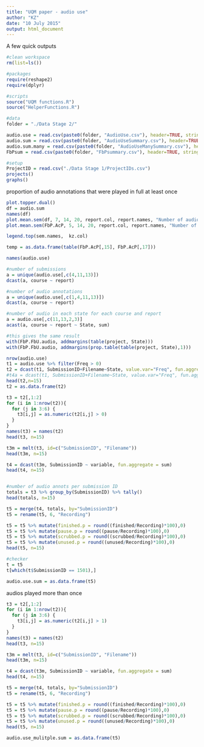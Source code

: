 ```yaml
---
title: "UQM paper - audio use"
author: "KZ"
date: "10 July 2015"
output: html_document
---
```


A few quick outputs  

```r
#clean workspace
rm(list=ls())

#packages
require(reshape2)
require(dplyr)

#scripts
source("UQM functions.R")
source("HelperFunctions.R")

#data
folder = "./Data Stage 2/"

audio.use = read.csv(paste0(folder, "AudioUse.csv"), header=TRUE, stringsAsFactors=FALSE)
audio.sum = read.csv(paste0(folder, "AudioUseSummary.csv"), header=TRUE, stringsAsFactors=FALSE)
audio.sum.many = read.csv(paste0(folder, "AudioUseManySummary.csv"), header=TRUE, stringsAsFactors=FALSE)
FbPsum = read.csv(paste0(folder, "FbPsummary.csv"), header=TRUE, stringsAsFactors=FALSE)

#setup
ProjectID = read.csv("./Data Stage 1/ProjectIDs.csv")
projects()
graphs()

```

proportion of audio annotations that were played in full at least once  
```r

plot.topper.dual()
df = audio.sum
names(df)
plot.mean.sem(df, 7, 14, 20, report.col, report.names, "Number of audio annotations per report")
plot.mean.sem(FbP.AcP, 5, 14, 20, report.col, report.names, "Number of text annotations per report")

legend.top(sem.names,  kz.col)

temp = as.data.frame(table(FbP.AcP[,15], FbP.AcP[,17]))

```


```r
names(audio.use)

#number of submissions
a = unique(audio.use[,c(4,11,13)])
dcast(a, course ~ report)

#number of audio annotations
a = unique(audio.use[,c(1,4,11,13)])
dcast(a, course ~ report)

#number of audio in each state for each course and report
a = audio.use[,c(11,13,2,3)]
acast(a, course ~ report ~ State, sum)

#this gives the same result
with(FbP.FbU.audio, addmargins(table(project, State)))
with(FbP.FbU.audio, addmargins(prop.table(table(project, State),1)))

nrow(audio.use)
t1 = audio.use %>% filter(Freq > 0)
t2 = dcast(t1, SubmissionID+Filename~State, value.var="Freq", fun.aggregate=sum)
#t4a = dcast(t1, SubmissionID+Filename~State, value.var="Freq", fun.aggregate=sum, margins = T)
head(t2,n=15)
t2 = as.data.frame(t2)

t3 = t2[,1:2]
for (i in 1:nrow(t2)){
  for (j in 3:6) {
    t3[i,j] = as.numeric(t2[i,j] > 0)
  }
}
names(t3) = names(t2)
head(t3, n=15)

t3m = melt(t3, id=c("SubmissionID", "Filename"))
head(t3m, n=15)

t4 = dcast(t3m, SubmissionID ~ variable, fun.aggregate = sum)
head(t4, n=15)


#number of audio annots per submission ID
totals = t3 %>% group_by(SubmissionID) %>% tally()
head(totals, n=15)

t5 = merge(t4, totals, by="SubmissionID")
t5 = rename(t5, 6, "Recording")

t5 = t5 %>% mutate(finished.p = round((finished/Recording)*100),0)
t5 = t5 %>% mutate(pause.p = round((pause/Recording)*100),0)
t5 = t5 %>% mutate(scrubbed.p = round((scrubbed/Recording)*100),0)
t5 = t5 %>% mutate(unused.p = round((unused/Recording)*100),0)
head(t5, n=15)

#checker
t = t5
t[which(t$SubmissionID == 1501),]

audio.use.sum = as.data.frame(t5)

```

audios played more than once  
```r

t3 = t2[,1:2]
for (i in 1:nrow(t2)){
  for (j in 3:6) {
    t3[i,j] = as.numeric(t2[i,j] > 1)
  }
}
names(t3) = names(t2)
head(t3, n=15)

t3m = melt(t3, id=c("SubmissionID", "Filename"))
head(t3m, n=15)

t4 = dcast(t3m, SubmissionID ~ variable, fun.aggregate = sum)
head(t4, n=15)

t5 = merge(t4, totals, by="SubmissionID")
t5 = rename(t5, 6, "Recording")

t5 = t5 %>% mutate(finished.p = round((finished/Recording)*100),0)
t5 = t5 %>% mutate(pause.p = round((pause/Recording)*100),0)
t5 = t5 %>% mutate(scrubbed.p = round((scrubbed/Recording)*100),0)
t5 = t5 %>% mutate(unused.p = round((unused/Recording)*100),0)
head(t5, n=15)

audio.use_mulitple.sum = as.data.frame(t5)

```
